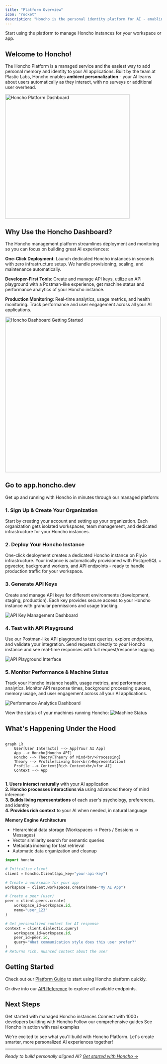 ```yaml
---
title: "Platform Overview"
icon: "rocket"
description: "Honcho is the personal identity platform for AI - enabling truly personalized, contextually aware agents and applications."
---
```


<Card title="Sign up to start using Honcho!" icon="rocket" href="https://app.honcho.dev">
    Start using the platform to manage Honcho instances for your workspace or app.
</Card>

## Welcome to Honcho!

The Honcho Platform is a managed service and the easiest way to add personal memory and identity to your AI applications. Built by the team at Plastic Labs, Honcho enables **ambient personalization** - your AI learns about users automatically as they interact, with no surveys or additional user overhead.

<img src="/images/app-screenshots/welcome-to-honcho.png" alt="Honcho Platform Dashboard" width="400" />

## Why Use the Honcho Dashboard?

The Honcho management platform streamlines deployment and monitoring so you can focus on building great AI experiences:

**One-Click Deployment**: Launch dedicated Honcho instances in seconds with zero infrastructure setup. We handle provisioning, scaling, and maintenance automatically.

**Developer-First Tools**: Create and manage API keys, utilize an API playground with a Postman-like experience, get machine status and performance analytics of your Honcho instance.

**Production Monitoring**: Real-time analytics, usage metrics, and health monitoring. Track performance and user engagement across all your AI applications.

<img src="/images/app-screenshots/get-started copy.png" alt="Honcho Dashboard Getting Started" width="500" />

## Go to app.honcho.dev

Get up and running with Honcho in minutes through our managed platform:

### **1. Sign Up & Create Your Organization**
Start by creating your account and setting up your organization. Each organization gets isolated workspaces, team management, and dedicated infrastructure for your Honcho instances.

### **2. Deploy Your Honcho Instance**
One-click deployment creates a dedicated Honcho instance on Fly.io infrastructure. Your instance is automatically provisioned with PostgreSQL + pgvector, background workers, and API endpoints - ready to handle production traffic for your workspace.

### **3. Generate API Keys** 
Create and manage API keys for different environments (development, staging, production). Each key provides secure access to your Honcho instance with granular permissions and usage tracking.

<img src="/images/app-screenshots/api-keys.png" alt="API Key Management Dashboard" />

### **4. Test with API Playground**
Use our Postman-like API playground to test queries, explore endpoints, and validate your integration. Send requests directly to your Honcho instance and see real-time responses with full request/response logging.

<img src="/images/app-screenshots/api-playground.png" alt="API Playground Interface" />

### **5. Monitor Performance & Machine Status**
Track your Honcho instance health, usage metrics, and performance analytics. Monitor API response times, background processing queues, memory usage, and user engagement across all your AI applications.

<img src="/images/app-screenshots/performance-analytics.png" alt="Performance Analytics Dashboard" />

View the status of your machines running Honcho:
<img src="/images/app-screenshots/machine-status.png" alt="Machine Status" />

## What's Happening Under the Hood

```mermaid

graph LR
    User[User Interacts] --> App[Your AI App]
    App --> Honcho[Honcho API]
    Honcho --> Theory[Theory of Mind<br/>Processing]
    Theory --> Profile[Living User<br/>Representation]
    Profile --> Context[Rich Context<br/>for AI]
    Context --> App


```

**1. Users interact naturally** with your AI application  
**2. Honcho processes interactions via** using advanced theory of mind inference  
**3. Builds living representations** of each user's psychology, preferences, and identity  
**4. Provides rich context** to your AI when needed, in natural language


**Memory Engine Architecture**
- Hierarchical data storage (Workspaces → Peers / Sessions → Messages)
- Vector similarity search for semantic queries
- Metadata indexing for fast retrieval
- Automatic data organization and cleanup


```python
import honcho

# Initialize client
client = honcho.Client(api_key="your-api-key")

# Create a workspace for your app
workspace = client.workspaces.create(name="My AI App")

# Create a peer (user)
peer = client.peers.create(
    workspace_id=workspace.id,
    name="user_123"
)

# Get personalized context for AI response
context = client.dialectic.query(
    workspace_id=workspace.id,
    peer_id=peer.id,
    query="What communication style does this user prefer?"
)
# Returns rich, nuanced context about the user
```

## Getting Started

Check out our [Platform Guide](/v2/documentation/platform/guided-tutorial) to start using Honcho platform quickly.

Or dive into our [API Reference](/v2/api-reference) to explore all available endpoints.

## Next Steps

<CardGroup cols={2}>
  <Card title="Sign up to Honcho Platform" icon="rocket" href="https://app.honcho.dev">
    Get started with managed Honcho instances
  </Card>
  <Card title="Join our Discord" icon="discord" href="http://discord.gg/plasticlabs">
    Connect with 1000+ developers building with Honcho
  </Card>
  <Card title="Read the Docs" icon="book" href="/v2/documentation/introduction/quickstart">
    Follow our comprehensive guides
  </Card>
  <Card title="Explore Examples" icon="code" href="/v2/guides">
    See Honcho in action with real examples
  </Card>
</CardGroup>

We're excited to see what you'll build with Honcho Platform. Let's create smarter, more personalized AI experiences together!

---

*Ready to build personally aligned AI? [Get started with Honcho →](https://app.honcho.dev)*
